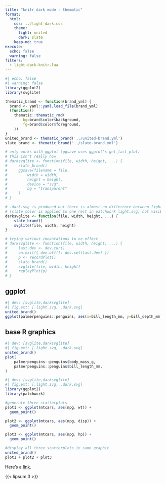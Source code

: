 ```yaml
---
title: "knitr dark mode - thematic"
format:
  html:
    css: ../light-dark.css
    theme:
      light: united
      dark: slate
    keep-md: true
execute:
  echo: false
  warning: false
filters:
  - light-dark-knitr.lua
---
```


```r
#| echo: false
#| warning: false
library(ggplot2)
library(svglite)

thematic_brand <- function(brand_yml) {
  brand <- yaml::yaml.load_file(brand_yml)
  (function()
    thematic::thematic_rmd(
        bg=brand$color$background,
        fg=brand$color$foreground,
    ))
}
united_brand <- thematic_brand('../united-brand.yml')
slate_brand <- thematic_brand('../slate-brand.yml')

# only works with ggplot (ggsave uses ggplot's get_last_plot)
# this isn't really how
# darksvglite <- function(file, width, height, ...) {
#     slate_brand()
#     ggsave(filename = file,
#         width = width,
#         height = height,
#         device = "svg",
#         bg = "transparent"
#     )
# }

# .dark.svg is produced but there is almost no difference between light and dark
# (slate color is applied to one rect in patchwork light.svg, not visible)
darksvglite <- function(file, width, height, ...) {
    slate_brand()
    svglite(file, width, height)
}

# trying various incantations to no effect
# darksvglite <- function(file, width, height, ...) {
#     last.dev <- dev.cur()
#     on.exit({ dev.off(); dev.set(last.dev) })
#     p <- recordPlot()
#     slate_brand()
#     svglite(file, width, height)
#     replayPlot(p)
# }
```

## ggplot

```r
#| dev: [svglite,darksvglite]
#| fig.ext: [.light.svg, .dark.svg]
united_brand()
ggplot(palmerpenguins::penguins, aes(x=bill_length_mm, y=bill_depth_mm)) + geom_point()
```

## base R graphics

```r
#| dev: [svglite,darksvglite]
#| fig.ext: [.light.svg, .dark.svg]
united_brand()
plot(
    palmerpenguins::penguins$body_mass_g,
    palmerpenguins::penguins$bill_length_mm,
)
```



```r
#| dev: [svglite,darksvglite]
#| fig.ext: [.light.svg, .dark.svg]
library(ggplot2)
library(patchwork)

#generate three scatterplots
plot1 <- ggplot(mtcars, aes(mpg, wt)) +
  geom_point()

plot2 <- ggplot(mtcars, aes(mpg, disp)) +
  geom_point()

plot3 <- ggplot(mtcars, aes(mpg, hp)) +
  geom_point()

#display all three scatterplots in same graphic
united_brand()
plot1 + plot2 + plot3
```


Here's a [link](https://example.com).

{{< lipsum 3 >}}
